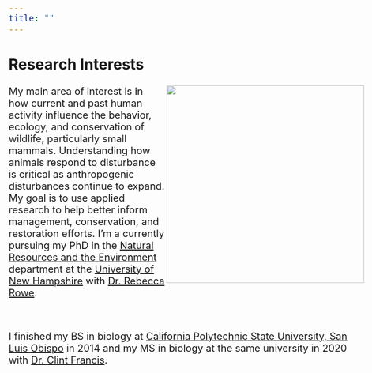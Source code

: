 ```yaml
---
title: ""
---
```


## **Research Interests**

<style type="text/css">
  body{
  font-size: 15pt;
}
</style>

<img src="Krat1.jpg" align="right" width="400px"/>


My main area of interest is in how current and past human activity influence the behavior, ecology, and conservation of wildlife, particularly small mammals. Understanding how animals respond to disturbance is critical as anthropogenic disturbances continue to expand. My goal is to use applied research to help better inform management, conservation, and restoration efforts. I'm a currently pursuing my PhD in the [Natural Resources and the Environment](https://colsa.unh.edu/natural-resources-environment) department at the [University of New Hampshire](https://www.unh.edu/) with [Dr. Rebecca Rowe](https://colsa.unh.edu/person/rebecca-rowe).

<br>

I finished my BS in biology at [California Polytechnic State University, San Luis Obispo](https://www.calpoly.edu/) in 2014 and my MS in biology at the same university in 2020 with [Dr. Clint Francis](https://bio.calpoly.edu/content/clinton-francis).


